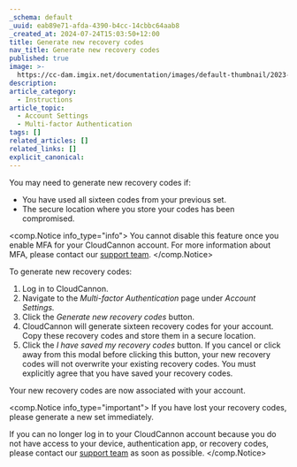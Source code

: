 ```yaml
---
_schema: default
_uuid: eab89e71-afda-4390-b4cc-14cbbc64aab8
_created_at: 2024-07-24T15:03:50+12:00
title: Generate new recovery codes
nav_title: Generate new recovery codes
published: true
image: >-
  https://cc-dam.imgix.net/documentation/images/default-thumbnail/2023-Q4/CloudCannon-Documentation-Thumbnail.png
description:
article_category:
  - Instructions
article_topic:
  - Account Settings
  - Multi-factor Authentication
tags: []
related_articles: []
related_links: []
explicit_canonical:
---
```

You may need to generate new recovery codes if:

* You have used all sixteen codes from your previous set.
* The secure location where you store your codes has been compromised.

<comp.Notice info_type="info">
  You cannot disable this feature once you enable MFA for your CloudCannon account. For more information about MFA, please contact our [support team](/support/).
</comp.Notice>

To generate new recovery codes:

1. Log in to CloudCannon.
2. Navigate to the *Multi-factor Authentication* page under *Account Settings.*
3. Click the *Generate new recovery codes* button.
4. CloudCannon will generate sixteen recovery codes for your account. Copy these recovery codes and store them in a secure location.
5. Click the *I have saved my recovery codes* button. If you cancel or click away from this modal before clicking this button, your new recovery codes will not overwrite your existing recovery codes. You must explicitly agree that you have saved your recovery codes.

Your new recovery codes are now associated with your account.

<comp.Notice info_type="important">
  If you have lost your recovery codes, please generate a new set immediately.

  If you can no longer log in to your CloudCannon account because you do not have access to your device, authentication app, or recovery codes, please contact our [support team](/support/) as soon as possible.
</comp.Notice>